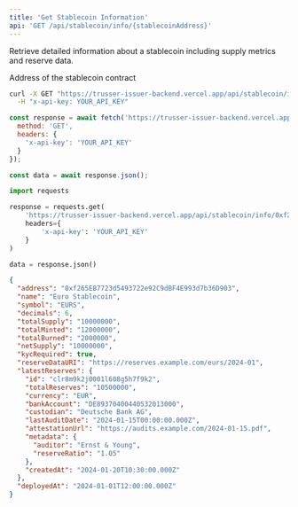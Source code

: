 ```yaml
---
title: 'Get Stablecoin Information'
api: 'GET /api/stablecoin/info/{stablecoinAddress}'
---
```


Retrieve detailed information about a stablecoin including supply metrics and reserve data.

<ParamField path="stablecoinAddress" type="string" required>
  Address of the stablecoin contract
</ParamField>

<RequestExample>

```bash cURL
curl -X GET "https://trusser-issuer-backend.vercel.app/api/stablecoin/info/0xf265EB7723d5493722e92C9dBF4E993d7b36D903" \
  -H "x-api-key: YOUR_API_KEY"
```

```javascript JavaScript
const response = await fetch('https://trusser-issuer-backend.vercel.app/api/stablecoin/info/0xf265EB7723d5493722e92C9dBF4E993d7b36D903', {
  method: 'GET',
  headers: {
    'x-api-key': 'YOUR_API_KEY'
  }
});

const data = await response.json();
```

```python Python
import requests

response = requests.get(
    'https://trusser-issuer-backend.vercel.app/api/stablecoin/info/0xf265EB7723d5493722e92C9dBF4E993d7b36D903',
    headers={
        'x-api-key': 'YOUR_API_KEY'
    }
)

data = response.json()
```

</RequestExample>

<ResponseExample>

```json Response
{
  "address": "0xf265EB7723d5493722e92C9dBF4E993d7b36D903",
  "name": "Euro Stablecoin",
  "symbol": "EURS",
  "decimals": 6,
  "totalSupply": "10000000",
  "totalMinted": "12000000",
  "totalBurned": "2000000",
  "netSupply": "10000000",
  "kycRequired": true,
  "reserveDataURI": "https://reserves.example.com/eurs/2024-01",
  "latestReserves": {
    "id": "clr8m9k2j0001l608g5h7f9k2",
    "totalReserves": "10500000",
    "currency": "EUR",
    "bankAccount": "DE89370400440532013000",
    "custodian": "Deutsche Bank AG",
    "lastAuditDate": "2024-01-15T00:00:00.000Z",
    "attestationUrl": "https://audits.example.com/2024-01-15.pdf",
    "metadata": {
      "auditor": "Ernst & Young",
      "reserveRatio": "1.05"
    },
    "createdAt": "2024-01-20T10:30:00.000Z"
  },
  "deployedAt": "2024-01-01T12:00:00.000Z"
}
```

</ResponseExample>